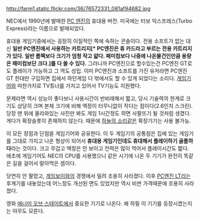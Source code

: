 http://farm1.static.flickr.com/36/76572331_081af94682.jpg

NEC에서 1990년에 발매한 [[PC 엔진]]의 휴대용 버전. 미국에는 터보 익스프레스(Turbo Express)라는 이름으로 발매되었다.

휴대용 게임기중에서는 굉장히 이질적인 쪽에 속하는 콘솔이다. 전용 소프트가 없는 대신 '''일반 PC엔진에서 사용하는 카트리지[* PC엔진은 휴 카드라고 부르는 전용 카트리지가 있다. 일반 롬팩보다 크기가 엄청 작고 얇다. 패미컴보다 나중에 나온물건인만큼 용량은 패미컴보단 크다.]를 다 쓸 수 있다.''' 그러니까 PC엔진으로 할수있는건 PC엔진 GT로도 플레이가 가능하고 그 역도 성립. 이미 PC엔진과 소프트를 가진 유저라면 PC엔진 GT 한대만 구입하면 집에서 하던게임 다 밖에서도 할 수 있게 되었다는 소리다. [[게임기어]]와 마찬가지로 TV튜너를 가지고 있어서 TV기능도 지원했다.

문제라면 역시 성능이 좋다보니 사용시간이 반비례해서 짧고, 당시 기술력의 한계로 크기도 상당히 크며 본체 크기에 비해 액정이 터무니없이 작다는 점이다(2.6인치 스크린). 당장 맨 위에 올라와있는 사진만 봐도 게임 1시간정도 하면 사팔뜨기 될 것처럼 생겼다. 게다가 확장슬롯이 존재하지 않는다. 때문에 [[하늘의 소리]]같은 확장기기는 사용 불가능.

이 모든 장점과 단점을 게임기어와 공유한다. 이 두 게임기의 공통점은 집에 있는 게임기를 그대로 가지고 나온 형상이 되어서 '''휴대용 게임기인데도 휴대해서 플레이하기 골룸하다'''라는 것이다. 크고 무겁고 액정은 안 보이고 전력은 많이 먹어서 플레이시간도 짧다. 애초에 게임기어도 NEC의 CPU를 사용했으니 같은 시기에 나온 두 기기가 완전히 똑같은 길을 걸어서 말아먹은 셈이다.

당연히 안 팔렸고, [[게임보이]]와의 경쟁에서 밀려 조용히 사라졌다. 이후 [[PC엔진 LT]]라는 후계기를 내놓았는데 어느정도 개선된 면도 있었지만 역시 비싼 가격때문에 조용히 사라졌다.

영화 [[에너미 오브 스테이트]]에서 중요한 기기로 나온다. 왜 하필 이 기기를 등장시켰는지는 아무도 모른다.
